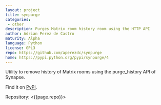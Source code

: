 ```yaml
---
layout: project
title: synpurge
categories: 
 - other
description: Purges Matrix room history room using the HTTP API
author: Adrian Perez de Castro
maturity: Alpha
language: Python
license: GPL3
repo: https://github.com/aperezdc/synpurge
home: https://pypi.python.org/pypi/synpurge/4
---
```


Utility to remove history of Matrix rooms using the purge_history API of Synapse.

Find it on [PyPI](https://pypi.python.org/pypi/synpurge/4).

Repository: <{{page.repo}}>
